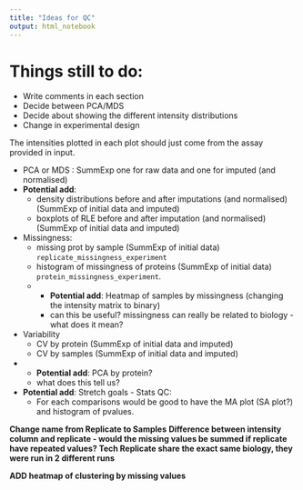 ```yaml
---
title: "Ideas for QC"
output: html_notebook
---
```


# Things still to do:

- Write comments in each section 
- Decide between PCA/MDS 
- Decide about showing the different intensity distributions
- Change in experimental design


The intensities plotted in each plot should just come from the assay provided in input. 

- PCA or MDS : SummExp one for raw data and one for imputed (and normalised)
- **Potential add**: 
  - density distributions before and after imputations (and normalised) (SummExp of initial data and imputed)
  - boxplots of RLE before and after imputation (and normalised) (SummExp of initial data and imputed)
- Missingness: 
  - missing prot by sample (SummExp of initial data) `replicate_missingness_experiment`
  - histogram of missingness of proteins (SummExp of initial data) `protein_missingness_experiment`. 
  - - **Potential add**: Heatmap of samples by missingness (changing the intensity matrix to binary)
    - can this be useful? missingness can really be related to biology - what does it mean?
- Variability
  - CV by protein (SummExp of initial data and imputed)
  - CV by samples (SummExp of initial data and imputed)
- - **Potential add**: PCA by protein? 
  - what does this tell us?


- **Potential add**: Stretch goals - Stats QC:
  - For each comparisons would be good to have the MA plot (SA plot?) and histogram of pvalues.  


**Change name from Replicate to Samples**
**Difference between intensity column and replicate - would the missing values be summed if replicate have repeated values? Tech Replicate share the exact same biology, they were run in 2 different runs**

**ADD heatmap of clustering by missing values**
